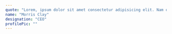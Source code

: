 ---
quote: "Lorem, ipsum dolor sit amet consectetur adipisicing elit. Nam obcaecati laudantium recusandae, debitis eum voluptatem ad, illo voluptatibus temporibus odio provident."
name: "Morris Clay"
designation: "CEO"
profilePic: ""
---
